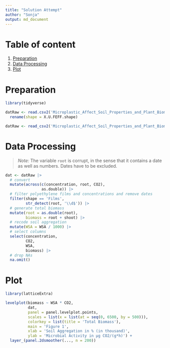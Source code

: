 ```yaml
---
title: "Solution Attempt"
author: "Sonja"
output: md_document
---
```


# Table of content

1. [Preparation]    
2. [Data Processing]    
3. [Plot]

# Preparation

```r
library(tidyverse)

datRaw <- read.csv2('Microplastic_Affect_Soil_Properties_and_Plant_Biomass.csv', encoding = 'UTF-8') |> 
  rename(shape = X.U.FEFF.shape)

datRaw <- read_csv2('Microplastic_Affect_Soil_Properties_and_Plant_Biomass.csv')
```

# Data Processing

> *Note:* The variable `root` is corrupt, in the sense that it contains a date as well as numbers. Dates have to be excluded.

```r
dat <- datRaw |> 
  # convert
  mutate(across(c(concentration, root, CO2),
                as.double)) |> 
  # filter polyethylene films and concentrations and remove dates
  filter(shape == 'Films',
         str_detect(root, '\\d$')) |> 
  # generate total biomass
  mutate(root = as.double(root),
         biomass = root + shoot) |> 
  # recode soil aggregation
  mutate(WSA = WSA / 1000) |> 
  # select columns
  select(concentration,
         CO2,
         WSA,
         biomass) |> 
  # drop NAs
  na.omit()
```

# Plot

```r

library(latticeExtra)

levelplot(biomass ~ WSA * CO2, 
          dat,
          panel = panel.levelplot.points,
          scales = list(x = list(at = seq(0, 6500, by = 500))), 
          colorkey = list(title = 'Total Biomass'),
          main = 'Figure 1',
          xlab = 'Soil Aggregation in % (in thousand)',
          ylab = 'Microbial Activity in μg CO2/(g*h)') + 
  layer_(panel.2dsmoother(..., n = 200))
```
